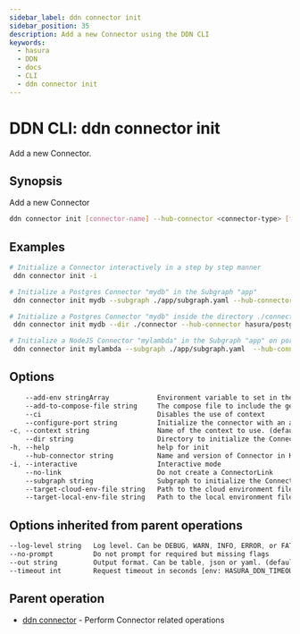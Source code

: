 ```yaml
---
sidebar_label: ddn connector init
sidebar_position: 35
description: Add a new Connector using the DDN CLI
keywords:
  - hasura
  - DDN
  - docs
  - CLI
  - ddn connector init
---
```


# DDN CLI: ddn connector init

Add a new Connector.

## Synopsis

Add a new Connector

```bash
ddn connector init [connector-name] --hub-connector <connector-type> [flags]
```

## Examples

```bash
# Initialize a Connector interactively in a step by step manner
 ddn connector init -i

# Initialize a Postgres Connector "mydb" in the Subgraph "app"
 ddn connector init mydb --subgraph ./app/subgraph.yaml --hub-connector hasura/postgres

# Initialize a Postgres Connector "mydb" inside the directory ./connector
 ddn connector init mydb --dir ./connector --hub-connector hasura/postgres

# Initialize a NodeJS Connector "mylambda" in the Subgraph "app" on port 8765
 ddn connector init mylambda --subgraph ./app/subgraph.yaml  --hub-connector hasura/nodejs --configure-port 8765 
```

## Options

```sass
    --add-env stringArray            Environment variable to set in the Connector. Can be repeated to provide multiple env vars
    --add-to-compose-file string     The compose file to include the generated connector compose file
    --ci                             Disables the use of context
    --configure-port string          Initialize the connector with an already configured port
-c, --context string                 Name of the context to use. (default <current_context>)
    --dir string                     Directory to initialize the Connector
-h, --help                           help for init
    --hub-connector string           Name and version of Connector in Hasura Connector Hub. ref: https://hasura.io/connectors
-i, --interactive                    Interactive mode
    --no-link                        Do not create a ConnectorLink
    --subgraph string                Subgraph to initialize the Connector in
    --target-cloud-env-file string   Path to the cloud environment file
    --target-local-env-file string   Path to the local environment file
```

## Options inherited from parent operations

```sass
--log-level string   Log level. Can be DEBUG, WARN, INFO, ERROR, or FATAL. (default "INFO")
--no-prompt          Do not prompt for required but missing flags
--out string         Output format. Can be table, json or yaml. (default "table")
--timeout int        Request timeout in seconds [env: HASURA_DDN_TIMEOUT] (default 100)
```

## Parent operation

- [ddn connector](/reference/cli/commands/ddn_connector) - Perform Connector related operations
